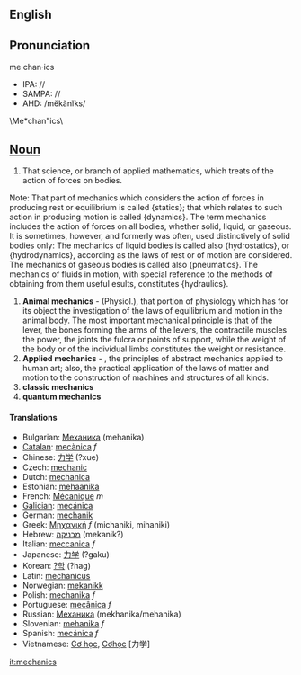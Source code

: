 {{Wikipedia}}
==English==
==Pronunciation==
me·chan·ics
*IPA: //
*SAMPA: //
*AHD: /mĕkănĭks/

\Me*chan"ics\
==[[Noun]]==

#That science, or branch of applied mathematics, which treats of the action of forces on bodies.

Note: That part of mechanics which considers the action of forces in producing rest or equilibrium is called {statics}; that which relates to such action in       producing motion is called {dynamics}. The term mechanics includes the action of forces on all bodies, whether solid, liquid, or gaseous. It is sometimes, however, and formerly was often, used distinctively of solid bodies only: The mechanics of liquid bodies is called also {hydrostatics}, or {hydrodynamics},       according as the laws of rest or of motion are      considered. The mechanics of gaseous bodies is called also {pneumatics}. The mechanics of fluids in motion,       with special reference to the methods of obtaining from them useful esults, constitutes {hydraulics}.
#'''Animal mechanics''' -  (Physiol.), that portion of physiology which has for its object the investigation of the laws of equilibrium and motion in the animal body. The most important mechanical principle is that of the lever, the bones forming the arms of the levers, the contractile muscles the power, the joints the fulcra or points of support, while the weight of the body or of the individual limbs constitutes the weight or resistance.
#'''Applied mechanics''' - , the principles of abstract mechanics applied to human art; also, the practical application of the laws of matter and motion to the construction of machines and structures of all kinds.
#'''classic mechanics'''
#'''quantum mechanics'''

==== Translations ====

*Bulgarian: [[Механика]] (mehanika)
*[[Catalan]]: [[mecànica]] ''f''
*Chinese: [[力学]] (?xue)
*Czech: [[mechanic]]
*Dutch: [[mechanica]]
*Estonian: [[mehaanika]]
*French: [[Mécanique]] ''m''
*[[Galician]]: [[mecánica]]
*German: [[mechanik]]
*Greek: [[Μηχανική]] ''f'' (michaniki, mihaniki)
*Hebrew: [[מכניקה]] (mekanik?)
*Italian: [[meccanica]] ''f''
*Japanese: [[力学]] (?gaku)
*Korean: [[?학]] (?hag)
*Latin: [[mechanicus]]
*Norwegian: [[mekanikk]]
*Polish: [[mechanika]] ''f''
*Portuguese: [[mecânica]] ''f''
*Russian: [[Механика]] (mekhanika/mehanika)
*Slovenian: [[mehanika]] ''f''
*Spanish: [[mecánica]] ''f''
*Vietnamese: [[Cơ học]], [[Cơhọc]] [力学]

[[it:mechanics]]